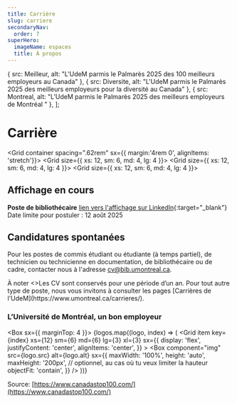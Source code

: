 ```yaml
---
title: Carrière
slug: carriere
secondaryNav:
  order: 7
superHero:
  imageName: espaces
  title: À propos
---
```


  { src: Meilleur, alt: "L'UdeM parmis le Palmarès 2025 des 100 meilleurs employeurs au Canada" },
  { src: Diversite, alt: "L'UdeM parmis le Palmarès 2025 des meilleurs employeurs pour la diversité au Canada" },
  { src: Montreal, alt: "L'UdeM parmis le Palmarès 2025 des meilleurs employeurs de Montréal " },
];

# Carrière

<Grid container spacing=".62rem" sx={{ margin:'4rem 0', alignItems: 'stretch'}}>
    <Grid size={{ xs: 12, sm: 6, md: 4, lg: 4 }}>
      <Card2
        title="Notre organisation"
        Icon={UsersThreeIcon}
        href="../notre-organisation"
      />
    </Grid>
    <Grid size={{ xs: 12, sm: 6, md: 4, lg: 4 }}>
      <Card2
        title="Membre Premières Nations, Métis ou Inuit?"
        Icon={StudentIcon}
        href="./affichage-premiers-peuples"
      />
    </Grid>
    <Grid size={{ xs: 12, sm: 6, md: 4, lg: 4 }}>
      <Card2
        title="Faire carrière à l'UdeM"
        Icon={IconeUdeM}
        href="https://www.umontreal.ca/carrieres/"
      />
    </Grid>
  </Grid>


## Affichage en cours

**Poste de bibliothécaire** [lien vers l'affichage sur LinkedIn](https://www.linkedin.com/jobs/view/4277816480/?capColoOverride=true){:target="_blank"}
Date limite pour postuler : 12 août 2025


## Candidatures spontanées

Pour les postes de commis étudiant ou étudiante (à temps partiel), de technicien ou technicienne en documentation, de bibliothécaire ou de cadre, contacter nous à l'adresse [cv@bib.umontreal.ca](mailto:cv@bib.umontreal.ca).

<Alert>
  <AlertTitle>À noter</AlertTitle>
  <>Les CV sont conservés pour une période d’un an. Pour tout autre type de poste, nous vous invitons à consulter les pages [Carrières de l'UdeM](https://www.umontreal.ca/carrieres/).</>
</Alert>

### L’Université de Montréal, un bon employeur

<Box sx={{ marginTop: 4 }}>
  <Grid container spacing={2}>
    {logos.map((logo, index) => (
      <Grid
        item
        key={index}
        xs={12}
        sm={6}
        md={6}
        lg={3}
        xl={3}
        sx={{
          display: 'flex',
          justifyContent: 'center',
          alignItems: 'center',
        }}
      >
        <Box
          component="img"
          src={logo.src}
          alt={logo.alt}
          sx={{
            maxWidth: '100%',
            height: 'auto',
            maxHeight: '200px', // optionnel, au cas où tu veux limiter la hauteur
            objectFit: 'contain',
          }}
        />
      </Grid>
    ))}
  </Grid>
</Box>

Source: [https://www.canadastop100.com/](https://www.canadastop100.com/)
